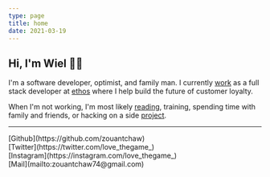 ```yaml
---
type: page
title: home
date: 2021-03-19
---
```



## Hi, I'm Wiel 👋🏾

I'm a software developer, optimist, and family man. I currently [work](/work) as a full stack developer at [ethos](https://www.heyethos.com/) where I help build the future of customer loyalty.

When I'm not working, I'm most likely [reading](/blog/books-read-2022), training, spending time with family and friends, or hacking on a side [project](/projects).

---

<div>
  [Github](https://github.com/zouantchaw)
  <br />
  [Twitter](https://twitter.com/love_thegame_)
  <br />
  [Instagram](https://instagram.com/love_thegame_)
  <br />
  [Mail](mailto:zouantchaw74@gmail.com)
</div>
